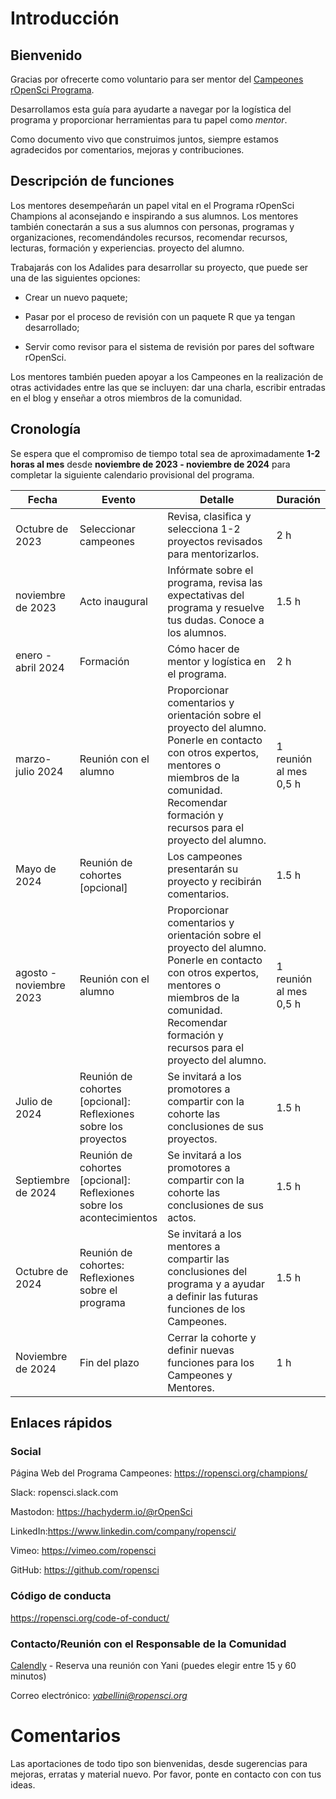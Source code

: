 # Introducción

## Bienvenido

Gracias por ofrecerte como voluntario para ser mentor del [Campeones rOpenSci
Programa](https://ropensci.org/champions/).

Desarrollamos esta guía para ayudarte a navegar por la logística del
programa y proporcionar herramientas para tu papel como *mentor*.

Como documento vivo que construimos juntos, siempre estamos agradecidos por
comentarios, mejoras y contribuciones.

## Descripción de funciones

Los mentores desempeñarán un papel vital en el Programa rOpenSci Champions al
aconsejando e inspirando a sus alumnos. Los mentores también conectarán a sus
a sus alumnos con personas, programas y organizaciones, recomendándoles recursos,
recomendar recursos, lecturas, formación y experiencias.
proyecto del alumno.

Trabajarás con los Adalides para desarrollar su proyecto, que puede ser una
de las siguientes opciones:

- Crear un nuevo paquete;

- Pasar por el proceso de revisión con un paquete R que ya tengan
  desarrollado;

- Servir como revisor para el sistema de revisión por pares del software rOpenSci.

Los mentores también pueden apoyar a los Campeones en la realización de otras actividades
entre las que se incluyen: dar una charla, escribir entradas en el blog y enseñar a otros
miembros de la comunidad.

## Cronología

Se espera que el compromiso de tiempo total sea de aproximadamente **1-2 horas
al mes** desde **noviembre de 2023 - noviembre de 2024** para completar la
siguiente calendario provisional del programa.

| **Fecha**                        | **Evento**                                                                      | **Detalle**                                                                                                                                                                                                                | **Duración**                       | 
| ----------------------- | --------------------------------------------------------------------- | --------------------------------------------------------------------------------------------------------------------------------------------------------------------------------------------------------------- | ---------------------- |
| Octubre de 2023         | Seleccionar campeones                                                 | Revisa, clasifica y selecciona 1-2 proyectos revisados para mentorizarlos.                                                                                                                                      | 2 h                    | 
| noviembre de 2023       | Acto inaugural                                                        | Infórmate sobre el programa, revisa las expectativas del programa y resuelve tus dudas. Conoce a los alumnos.                                                                                                   | 1\.5 h                  | 
| enero - abril 2024      | Formación                                                             | Cómo hacer de mentor y logística en el programa.                                                                                                                                                                | 2 h                    | 
| marzo-julio 2024        | Reunión con el alumno                                                 | Proporcionar comentarios y orientación sobre el proyecto del alumno.  Ponerle en contacto con otros expertos, mentores o miembros de la comunidad. Recomendar formación y recursos para el proyecto del alumno. | 1 reunión al mes 0,5 h | 
| Mayo de 2024            | Reunión de cohortes [opcional]                                        | Los campeones presentarán su proyecto y recibirán comentarios.                                                                                                                                                  | 1\.5 h                  | 
| agosto - noviembre 2023 | Reunión con el alumno                                                 | Proporcionar comentarios y orientación sobre el proyecto del alumno.  Ponerle en contacto con otros expertos, mentores o miembros de la comunidad. Recomendar formación y recursos para el proyecto del alumno. | 1 reunión al mes 0,5 h | 
| Julio de 2024           | Reunión de cohortes [opcional]: Reflexiones sobre los proyectos       | Se invitará a los promotores a compartir con la cohorte las conclusiones de sus proyectos.                                                                                                                      | 1\.5 h                  | 
| Septiembre de 2024      | Reunión de cohortes [opcional]: Reflexiones sobre los acontecimientos | Se invitará a los promotores a compartir con la cohorte las conclusiones de sus actos.                                                                                                                          | 1\.5 h                  | 
| Octubre de 2024         | Reunión de cohortes: Reflexiones sobre el programa                    | Se invitará a los mentores a compartir las conclusiones del programa y a ayudar a definir las futuras funciones de los Campeones.                                                                               | 1\.5 h                  | 
| Noviembre de 2024       | Fin del plazo                                                         | Cerrar la cohorte y definir nuevas funciones para los Campeones y Mentores.                                                                                                                                     | 1 h                    | 

## Enlaces rápidos

### Social

Página Web del Programa Campeones:
<https://ropensci.org/champions/>

Slack: ropensci.slack.com

Mastodon:
<https://hachyderm.io/@rOpenSci>

LinkedIn:<https://www.linkedin.com/company/ropensci/>

Vimeo: <https://vimeo.com/ropensci>

GitHub: <https://github.com/ropensci>

### Código de conducta

<https://ropensci.org/code-of-conduct/>

### Contacto/Reunión con el Responsable de la Comunidad

[Calendly](https://calendly.com/yabellini-ropensci) - Reserva una reunión con Yani (puedes elegir entre 15 y 60
minutos)

Correo electrónico: [*yabellini@ropensci.org*](mailto:yabellini@ropensci.org)

# Comentarios

Las aportaciones de todo tipo son bienvenidas, desde sugerencias para
mejoras, erratas y material nuevo. Por favor, ponte en contacto con
con tus ideas.


